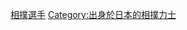 {{Template:Category:出身於日本的相撲力士|熊本縣}}
[[Category:熊本縣運動員|相撲選手]]
[[Category:出身於日本的相撲力士|Category:出身於日本的相撲力士]]